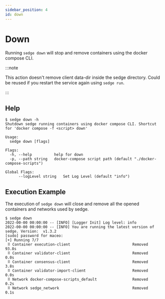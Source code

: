 ```yaml
---
sidebar_position: 4
id: down
---
```


# Down

Running `sedge down` will stop and remove containers using the docker compose CLI.

:::note

This action doesn't remove client data-dir inside the sedge directory. Could be reused if you restart the service again
using `sedge run`.

:::

## Help

```
$ sedge down -h
Shutdown sedge running containers using docker compose CLI. Shortcut for 'docker compose -f <script> down'

Usage:
  sedge down [flags]

Flags:
  -h, --help          help for down
  -p, --path string   docker-compose script path (default "./docker-compose-scripts")

Global Flags:
      --logLevel string   Set Log Level (default "info")
```

## Execution Example

The execution of `sedge down` will close and remove all the opened containers and networks used by sedge.

```
$ sedge down
2022-00-00 00:00:00 -- [INFO] [Logger Init] Log level: info
2022-00-00 00:00:00 -- [INFO] You are running the latest version of sedge. Version:  v1.3.2
[sudo] password for maceo:
[+] Running 7/7
 ⠿ Container execution-client                            Removed                                                                 93.8s
 ⠿ Container validator-client                            Removed                                                                  0.0s
 ⠿ Container consensus-client                            Removed                                                                  3.8s
 ⠿ Container validator-import-client                     Removed                                                                  0.0s
 ⠿ Network docker-compose-scripts_default                Removed                                                                  0.2s
 ⠿ Network sedge_network                                 Removed                                                                  0.1s
```